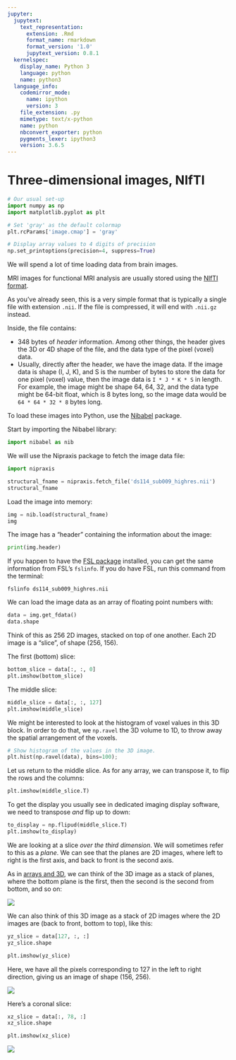 ```yaml
---
jupyter:
  jupytext:
    text_representation:
      extension: .Rmd
      format_name: rmarkdown
      format_version: '1.0'
      jupytext_version: 0.8.1
  kernelspec:
    display_name: Python 3
    language: python
    name: python3
  language_info:
    codemirror_mode:
      name: ipython
      version: 3
    file_extension: .py
    mimetype: text/x-python
    name: python
    nbconvert_exporter: python
    pygments_lexer: ipython3
    version: 3.6.5
---
```


# Three-dimensional images, NIfTI

```python
# Our usual set-up
import numpy as np
import matplotlib.pyplot as plt

# Set 'gray' as the default colormap
plt.rcParams['image.cmap'] = 'gray'

# Display array values to 4 digits of precision
np.set_printoptions(precision=4, suppress=True)
```

We will spend a lot of time loading data from brain images.

MRI images for functional MRI analysis are usually stored using the [NIfTI
format](https://nifti.nimh.nih.gov/nifti-1).

As you've already seen, this is a very simple format that is typically a
single file with extension `.nii`.  If the file is compressed, it will end
with `.nii.gz` instead.

Inside, the file contains:

* 348 bytes of *header* information.  Among other things, the header
  gives the 3D or 4D shape of the file, and the data type of the pixel
  (voxel) data.
* Usually, directly after the header, we have the image data.  If the image
  data is shape (I, J, K), and S is the number of bytes to store the data for
  one pixel (voxel) value, then the image data is `I * J * K * S` in length.
  For example, the image might be shape 64, 64, 32, and the data type might be
  64-bit float, which is 8 bytes long, so the image data would be
  `64 * 64 * 32 * 8` bytes long.

To load these images into Python, use the [Nibabel](http://nipy.org/nibabel)
package.

Start by importing the Nibabel library:

```python
import nibabel as nib
```

We will use the Nipraxis package to fetch the image data file:

```python
import nipraxis

structural_fname = nipraxis.fetch_file('ds114_sub009_highres.nii')
structural_fname
```

Load the image into memory:

```python
img = nib.load(structural_fname)
img
```

The image has a "header" containing the information about the image:

```python
print(img.header)
```

If you happen to have the [FSL
package](https://fsl.fmrib.ox.ac.uk/fsl/fslwiki/) installed, you can get the
same information from FSL's `fslinfo`. If you do have FSL, run this command
from the terminal:

```
fslinfo ds114_sub009_highres.nii
```


We can load the image data as an array of floating point numbers with:

```python
data = img.get_fdata()
data.shape
```

Think of this as 256 2D images, stacked on top of one another.  Each 2D image
is a "slice", of shape (256, 156).

The first (bottom) slice:

```python
bottom_slice = data[:, :, 0]
plt.imshow(bottom_slice)
```

The middle slice:

```python
middle_slice = data[:, :, 127]
plt.imshow(middle_slice)
```

We might be interested to look at the histogram of voxel values in this 3D block.  In order to do that, we `np.ravel` the 3D volume to 1D, to throw away the spatial arrangement of the voxels.

```python
# Show histogram of the values in the 3D image.
plt.hist(np.ravel(data), bins=100);
```

Let us return to the middle slice. As for any array, we can transpose it, to flip the rows and the columns:

```python
plt.imshow(middle_slice.T)
```

To get the display you usually see in dedicated imaging display software, we
need to transpose *and* flip up to down:

```python
to_display = np.flipud(middle_slice.T)
plt.imshow(to_display)
```

We are looking at a slice *over the third dimension*.  We will sometimes refer
to this as a *plane*.  We can see that the planes are 2D images, where left to
right is the first axis, and back to front is the second axis.

As in [arrays and 3D](arrays_3d), we can think of the 3D image as a stack of
planes, where the bottom plane is the first, then the second is the second
from bottom, and so on:

![](images/image_plane_stack.png)

We can also think of this 3D image as a stack of 2D images where the 2D images are (back to front, bottom to top), like this:

```python
yz_slice = data[127, :, :]
yz_slice.shape
```

```python
plt.imshow(yz_slice)
```

Here, we have all the pixels corresponding to 127 in the left to right
direction, giving us an image of shape (156, 256).

![](images/image_plane_stack_row.png)

Here's a coronal slice:

```python
xz_slice = data[:, 78, :]
xz_slice.shape
```

```python
plt.imshow(xz_slice)
```

![](images/image_plane_stack_col.png)
